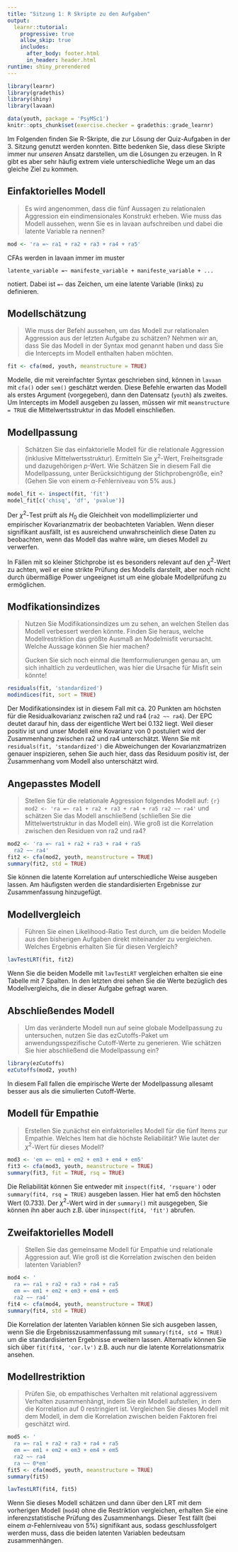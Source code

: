 ```yaml
---
title: "Sitzung 1: R Skripte zu den Aufgaben"
output:
  learnr::tutorial:
    progressive: true
    allow_skip: true
    includes:
      after_body: footer.html
      in_header: header.html
runtime: shiny_prerendered
---
```


```r
library(learnr)
library(gradethis)
library(shiny)
library(lavaan)

data(youth, package = 'PsyMSc1')
knitr::opts_chunk$set(exercise.checker = gradethis::grade_learnr)
```

Im Folgenden finden Sie R-Skripte, die zur Lösung der Quiz-Aufgaben in der 3. Sitzung genutzt werden konnten. Bitte bedenken Sie, dass diese Skripte immer nur *unseren* Ansatz darstellen, um die Lösungen zu erzeugen. In R gibt es aber sehr häufig extrem viele unterschiedliche Wege um an das gleiche Ziel zu kommen.

## Einfaktorielles Modell

> Es wird angenommen, dass die fünf Aussagen zu relationalen Aggression ein eindimensionales Konstrukt erheben. Wie muss das Modell aussehen, wenn Sie es in lavaan aufschreiben und dabei die latente Variable ra nennen?

```r
mod <- 'ra =~ ra1 + ra2 + ra3 + ra4 + ra5'
```

CFAs werden in lavaan immer im muster

```
latente_variable =~ manifeste_variable + manifeste_variable + ...
```

notiert. Dabei ist `=~` das Zeichen, um eine latente Variable (links) zu definieren.

## Modellschätzung

> Wie muss der Befehl aussehen, um das Modell zur relationalen Aggression aus der letzten Aufgabe zu schätzen? Nehmen wir an, dass Sie das Modell in der Syntax mod genannt haben und dass Sie die Intercepts im Modell enthalten haben möchten.

```r
fit <- cfa(mod, youth, meanstructure = TRUE)
```

Modelle, die mit vereinfachter Syntax geschrieben sind, können in `lavaan` mit `cfa()` oder `sem()` geschätzt werden. Diese Befehle erwarten das Modell als erstes Argument (vorgegeben), dann den Datensatz (`youth`) als zweites. Um Intercepts im Modell ausgeben zu lassen, müssen wir mit `meanstructure = TRUE` die Mittelwertsstruktur in das Modell einschließen.

## Modellpassung

> Schätzen Sie das einfaktorielle Modell für die relationale Aggression (inklusive Mittelwertsstruktur). Ermitteln Sie $\chi^2$-Wert, Freiheitsgrade und dazugehörigen $p$-Wert. Wie Schätzen Sie in diesem Fall die Modellpassung, unter Berücksichtigung der Stichprobengröße, ein? (Gehen Sie von einem $\alpha$-Fehlerniveau von 5% aus.)

```r
model_fit <- inspect(fit, 'fit')
model_fit[c('chisq', 'df', 'pvalue')]
```

Der $\chi^2$-Test prüft als $H_0$ die Gleichheit von modellimplizierter und empirischer Kovarianzmatrix der beobachteten Variablen. Wenn dieser signifikant ausfällt, ist es ausreichend unwahrscheinlich diese Daten zu beobachten, wenn das Modell das wahre wäre, um dieses Modell zu verwerfen.

In Fällen mit so kleiner Stichprobe ist es besonders relevant auf den $\chi^2$-Wert zu achten, weil er eine strikte Prüfung des Modells darstellt, aber noch nicht durch übermäßige Power ungeeignet ist um eine globale Modellprüfung zu ermöglichen.

## Modfikationsindizes

> Nutzen Sie Modifikationsindizes um zu sehen, an welchen Stellen das Modell verbessert werden könnte. Finden Sie heraus, welche Modellrestriktion das größte Ausmaß an Modelmisfit verursacht. Welche Aussage können Sie hier machen?
>
> Gucken Sie sich noch einmal die Itemformulierungen genau an, um sich inhaltlich zu verdeutlichen, was hier die Ursache für Misfit sein könnte!

```r
residuals(fit, 'standardized')
modindices(fit, sort = TRUE)
```

Der Modifikationsindex ist in diesem Fall mit ca. 20 Punkten am höchsten für die Residualkovarianz zwischen ra2 und ra4 (`ra2 ~~ ra4`). Der EPC deutet darauf hin, dass der eigentliche Wert bei 0.132 liegt. Weil dieser positiv ist und unser Modell eine Kovarianz von 0 postuliert wird der Zusammenhang zwischen ra2 und ra4 unterschätzt. Wenn Sie mit `residuals(fit, 'standardized')` die Abweichungen der Kovarianzmatrizen genauer inspizieren, sehen Sie auch hier, dass das Residuum positiv ist, der Zusammenhang vom Modell also unterschätzt wird.


## Angepasstes Modell

> Stellen Sie für die relationale Aggression folgendes Modell auf:
> ```{r}
 mod2 <- 'ra =~ ra1 + ra2 + ra3 + ra4 + ra5
 ra2 ~~ ra4'
 ```
> und schätzen Sie das Modell anschließend (schließen Sie die Mittelwertstruktur in das Modell ein). Wie groß ist die Korrelation zwischen den Residuen von ra2 und ra4?

```r
mod2 <- 'ra =~ ra1 + ra2 + ra3 + ra4 + ra5
  ra2 ~~ ra4'
fit2 <- cfa(mod2, youth, meanstructure = TRUE)
summary(fit2, std = TRUE)
```

Sie können die latente Korrelation auf unterschiedliche Weise ausgeben lassen. Am häufigsten werden die standardisierten Ergebnisse zur Zusammenfassung hinzugefügt.

## Modellvergleich

> Führen Sie einen Likelihood-Ratio Test durch, um die beiden Modelle aus den bisherigen Aufgaben direkt miteinander zu vergleichen. Welches Ergebnis erhalten Sie für diesen Vergleich?

```r
lavTestLRT(fit, fit2)
```

Wenn Sie die beiden Modelle mit `lavTestLRT` vergleichen erhalten sie eine Tabelle mit 7 Spalten. In den letzten drei sehen Sie die Werte bezüglich des Modellvergleichs, die in dieser Aufgabe gefragt waren.

## Abschließendes Modell

> Um das veränderte Modell nun auf seine globale Modellpassung zu untersuchen, nutzen Sie das ezCutoffs-Paket um anwendungsspezifische Cutoff-Werte zu generieren. Wie schätzen Sie hier abschließend die Modellpassung ein?

```r
library(ezCutoffs)
ezCutoffs(mod2, youth)
```

In diesem Fall fallen die empirische Werte der Modellpassung allesamt besser aus als die simulierten Cutoff-Werte.

## Modell für Empathie

> Erstellen Sie zunächst ein einfaktorielles Modell für die fünf Items zur Empathie. Welches Item hat die höchste Reliabilität?  Wie lautet der $\chi^2$-Wert für dieses Modell?

```r
mod3 <- 'em =~ em1 + em2 + em3 + em4 + em5'
fit3 <- cfa(mod3, youth, meanstructure = TRUE)
summary(fit3, fit = TRUE, rsq = TRUE)
```

Die Reliabilität können Sie entweder mit `inspect(fit4, 'rsquare')` oder `summary(fit4, rsq = TRUE)` ausgeben lassen. Hier hat em5 den höchsten Wert (0.733). Der $\chi^2$-Wert wird in der `summary()` mit ausgegeben, Sie können ihn aber auch z.B. über in`inspect(fit4, 'fit')` abrufen.

## Zweifaktorielles Modell

> Stellen Sie das gemeinsame Modell für Empathie und relationale Aggression auf. Wie groß ist die Korrelation zwischen den beiden latenten Variablen?

```r
mod4 <- '
  ra =~ ra1 + ra2 + ra3 + ra4 + ra5
  em =~ em1 + em2 + em3 + em4 + em5
  ra2 ~~ ra4'
fit4 <- cfa(mod4, youth, meanstructure = TRUE)
summary(fit4, std = TRUE)
```

Die Korrelation der latenten Variablen können Sie sich ausgeben lassen, wenn Sie die Ergebnisszusammenfassung mit `summary(fit4, std = TRUE)` um die standardisierten Ergebnisse erweitern lassen. Alternativ können Sie sich über `fit(fit4, 'cor.lv')` z.B. auch nur die latente Korrelationsmatrix ansehen.

## Modellrestriktion

> Prüfen Sie, ob empathisches Verhalten mit relational aggressivem Verhalten zusammenhängt, indem Sie ein Modell aufstellen, in dem die Korrelation auf 0 restringiert ist. Vergleichen Sie dieses Modell mit dem Modell, in dem die Korrelation zwischen beiden Faktoren frei geschätzt wird.

```r
mod5 <- '
  ra =~ ra1 + ra2 + ra3 + ra4 + ra5
  em =~ em1 + em2 + em3 + em4 + em5
  ra2 ~~ ra4
  ra ~~ 0*em'
fit5 <- cfa(mod5, youth, meanstructure = TRUE)
summary(fit5)

lavTestLRT(fit4, fit5)
```

Wenn Sie dieses Modell schätzen und dann über den LRT mit dem vorherigen Modell (`mod4`) ohne die Restriktion vergleichen, erhalten Sie eine inferenzstatistische Prüfung des Zusammenhangs. Dieser Test fällt (bei einem $\alpha$-Fehlerniveau von 5%) signifikant aus, sodass geschlussfolgert werden muss, dass die beiden latenten Variablen bedeutsam zusammenhängen.
